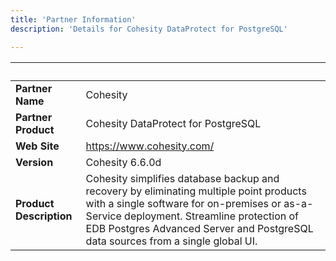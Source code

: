 ```yaml
---
title: 'Partner Information'
description: 'Details for Cohesity DataProtect for PostgreSQL'

---
```

| &nbsp;     | &nbsp; |
| ----------- | ----------- |
| **Partner Name**      | Cohesity       |
| **Partner Product**   |  Cohesity DataProtect for PostgreSQL      |
| **Web Site**      | https://www.cohesity.com/     |
| **Version**   | Cohesity 6.6.0d       |
| **Product Description**      | Cohesity simplifies database backup and recovery by eliminating multiple point products with a single software for on-premises or as-a-Service deployment. Streamline protection of EDB Postgres Advanced Server and PostgreSQL data sources from a single global UI. |
